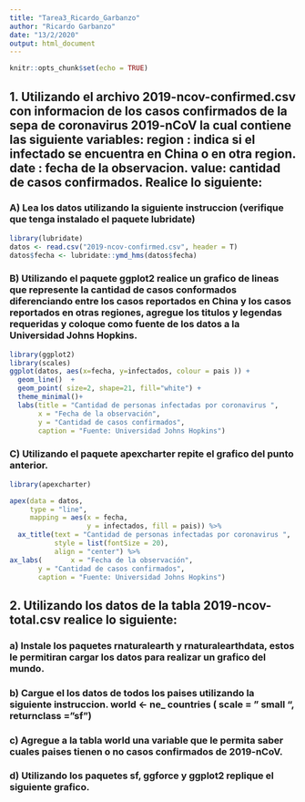 ```yaml
---
title: "Tarea3_Ricardo_Garbanzo"
author: "Ricardo Garbanzo"
date: "13/2/2020"
output: html_document
---
```


```r
knitr::opts_chunk$set(echo = TRUE)
```

## 1. Utilizando el archivo 2019-ncov-confirmed.csv con informacion de los casos confirmados de la sepa de coronavirus 2019-nCoV la cual contiene las siguiente variables: region : indica si el infectado se encuentra en China o en otra region. date : fecha de la observacion. value: cantidad de casos confirmados. Realice lo siguiente:

### A) Lea los datos utilizando la siguiente instruccion (verifique que tenga instalado el paquete lubridate)

```r
library(lubridate)
datos <- read.csv("2019-ncov-confirmed.csv", header = T)
datos$fecha <- lubridate::ymd_hms(datos$fecha)
```



### B) Utilizando el paquete ggplot2 realice un grafico de lineas que represente la cantidad de casos conformados diferenciando entre los casos reportados en China y los casos reportados en otras regiones, agregue los titulos y legendas requeridas y coloque como fuente de los datos a la Universidad Johns Hopkins.

```r
library(ggplot2)
library(scales)
ggplot(datos, aes(x=fecha, y=infectados, colour = pais )) + 
  geom_line()  + 
  geom_point( size=2, shape=21, fill="white") + 
  theme_minimal()+
  labs(title = "Cantidad de personas infectadas por coronavirus ",
       x = "Fecha de la observación",
       y = "Cantidad de casos confirmados",
       caption = "Fuente: Universidad Johns Hopkins")
```



### C) Utilizando el paquete apexcharter repite el grafico del punto anterior.

```r
library(apexcharter)

apex(data = datos,
     type = "line",
     mapping = aes(x = fecha, 
                   y = infectados, fill = pais)) %>% 
  ax_title(text = "Cantidad de personas infectadas por coronavirus ",
           style = list(fontSize = 20),
           align = "center") %>%
ax_labs(       x = "Fecha de la observación",
       y = "Cantidad de casos confirmados",
       caption = "Fuente: Universidad Johns Hopkins")
```



## 2. Utilizando los datos de la tabla 2019-ncov-total.csv realice lo siguiente:

### a) Instale los paquetes rnaturalearth y rnaturalearthdata, estos le permitiran cargar los datos para realizar un grafico del mundo.

### b) Cargue el los datos de todos los paises utilizando la siguiente instruccion. world <- ne_ countries ( scale = " small ", returnclass = "sf")

### c) Agregue a la tabla world una variable que le permita saber cuales paises tienen o no casos confirmados de 2019-nCoV.

### d) Utilizando los paquetes sf, ggforce y ggplot2 replique el siguiente grafico.

